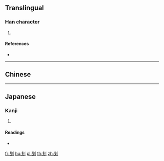 {{character info/new}}
{{also|剗}}
==Translingual==

===Han character===
{{Han char|rn=18|rad=刀|as=05|sn=7|four=|canj=IJLN|ids=⿰戋刂}}

# {{defn|Han|sort=刀05}}

====References====
* {{Han ref|kx=0138.281|hdz=10328.020|uh=522C|ud=21036}}

----

==Chinese==
{{zh-see|剗}}

----

==Japanese==

===Kanji===
{{ja-kanji|grade=|rs=刀05}}

# {{defn|lang=ja|sort=刀05}}

====Readings====
* {{ja-readings|on=[[さん]] (san), [[せん]] (sen)|kun=[[けずる]] (kezuru), [[たいらにする]] (tairanisuru)}}

[[fr:刬]]
[[hu:刬]]
[[pl:刬]]
[[th:刬]]
[[zh:刬]]